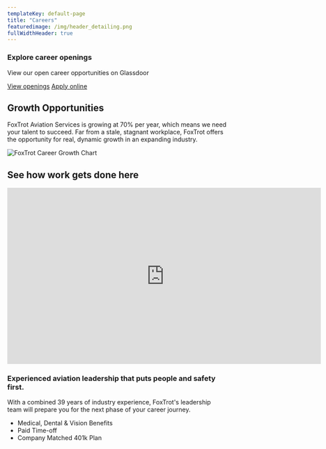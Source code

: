 ```yaml
---
templateKey: default-page
title: "Careers"
featuredimage: /img/header_detailing.png
fullWidthHeader: true
---
```


<div class="bg-orange-200 flex flex-col lg:flex-row p-4 justify-between items-center">
  <div>
    <h3 class="mb-2">Explore career openings</h3>
    <p class="text-gray-600 my-2">View our open career opportunities on Glassdoor</p>
  </div>
  <div>
    <a class="btn m-2" href="https://www.glassdoor.com/Jobs/Foxtrot-Aviation-Services-Jobs-E2388196.htm?filter.countryId=1">View openings</a>
    <a class="btn btn-light" href="https://cdn.jotfor.ms/220144816610143">Apply online</a>
  </div>
</div>

<Spacer size="lg" />

## Growth Opportunities

FoxTrot Aviation Services is growing at 70% per year, which means we need your talent to succeed.  Far from a stale, stagnant workplace, FoxTrot offers the opportunity for real, dynamic growth in an expanding industry.

![FoxTrot Career Growth Chart](/img/growth-chart.png)

<Testimonials tag='careers' />

<Spacer size="lg" />

<div class="text-center">

## See how work gets done here

</div>

<iframe class="m-auto" width="720" height="405" src="https://www.youtube.com/embed/tN72Eh4FIwc" title="YouTube video player" frameborder="0" allow="accelerometer; autoplay; clipboard-write; encrypted-media; gyroscope; picture-in-picture" allowfullscreen></iframe>

<Spacer size="lg" />

<div class="flex">
  <div class="w-3/5">
    <h3>Experienced aviation leadership that puts people and safety first.</h3>
    <p>With a combined 39 years of industry experience, FoxTrot's leadership team will prepare you for the next phase of your career journey.</p>
  </div>
  <div class="w-2/5 pl-6 pt-2">
    <ul class="font-bold">
      <li class="font-bold">Medical, Dental & Vision Benefits</li>
      <li class="font-bold">Paid Time-off</li>
      <li class="font-bold">Company Matched 401k Plan</li>
    </ul>
  </div>
</div>

<Spacer />